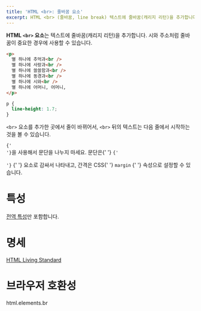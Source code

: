 ```yaml
---
title: 'HTML <br>: 줄바꿈 요소'
excerpt: HTML <br> (줄바꿈, line break) 텍스트에 줄바꿈(캐리지 리턴)을 추가합니다.
---
```


**HTML `<br>` 요소**는 텍스트에 줄바꿈(캐리지 리턴)을 추가합니다. 시와 주소처럼 줄바꿈이 중요한 경우에 사용할 수 있습니다.

<Demo height={180} />

```html name=demo
<p>
  별 하나에 추억과<br />
  별 하나에 사랑과<br />
  별 하나에 쓸쓸함과<br />
  별 하나에 동경과<br />
  별 하나에 시와<br />
  별 하나에 어머니, 어머니,
</p>
```

```css name=demo sub
p {
  line-height: 1.7;
}
```

`<br>` 요소를 추가한 곳에서 줄이 바뀌어서, `<br>` 뒤의 텍스트는 다음 줄에서 시작하는 것을 볼 수 있습니다.

<Callout color="warn" label="참고">
  <code>{'<br>'}</code>을 사용해서 문단을 나누지 마세요. 문단은{' '}
  <Anchor href="./p">
    <code>{'<p>'}</code>
  </Anchor>{' '}
  요소로 감싸서 나타내고, 간격은 CSS{' '}
  <Anchor href="https://developer.mozilla.org/ko/docs/Web/CSS/margin">
    <code>margin</code>
  </Anchor>{' '}
  속성으로 설정할 수 있습니다.
</Callout>

# 특성

[전역 특성](/docs/Web/HTML/Global_attributes)만 포함합니다.

# 명세

[HTML Living Standard](https://html.spec.whatwg.org/multipage/semantics.html#the-br-element)

# 브라우저 호환성

<BrowserCompat>html.elements.br</BrowserCompat>
